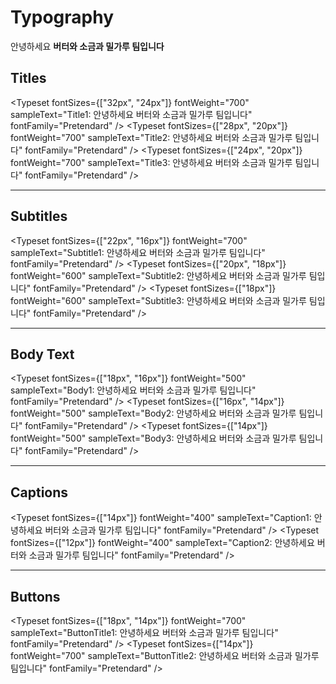 
<Meta title="foundations/Typography" name="Typography UI Docs" />

# Typography

안녕하세요 **버터와 소금과 밀가루 팀입니다**

## Titles

<Typeset
  fontSizes={["32px", "24px"]}
  fontWeight="700"
  sampleText="Title1: 안녕하세요 버터와 소금과 밀가루 팀입니다"
  fontFamily="Pretendard"
/>
<Typeset
  fontSizes={["28px", "20px"]}
  fontWeight="700"
  sampleText="Title2: 안녕하세요 버터와 소금과 밀가루 팀입니다"
  fontFamily="Pretendard"
/>
<Typeset
  fontSizes={["24px", "20px"]}
  fontWeight="700"
  sampleText="Title3: 안녕하세요 버터와 소금과 밀가루 팀입니다"
  fontFamily="Pretendard"
/>

---

## Subtitles

<Typeset
  fontSizes={["22px", "16px"]}
  fontWeight="700"
  sampleText="Subtitle1: 안녕하세요 버터와 소금과 밀가루 팀입니다"
  fontFamily="Pretendard"
/>
<Typeset
  fontSizes={["20px", "18px"]}
  fontWeight="600"
  sampleText="Subtitle2: 안녕하세요 버터와 소금과 밀가루 팀입니다"
  fontFamily="Pretendard"
/>
<Typeset
  fontSizes={["18px"]}
  fontWeight="600"
  sampleText="Subtitle3: 안녕하세요 버터와 소금과 밀가루 팀입니다"
  fontFamily="Pretendard"
/>

---

## Body Text

<Typeset
  fontSizes={["18px", "16px"]}
  fontWeight="500"
  sampleText="Body1: 안녕하세요 버터와 소금과 밀가루 팀입니다"
  fontFamily="Pretendard"
/>
<Typeset
  fontSizes={["16px", "14px"]}
  fontWeight="500"
  sampleText="Body2: 안녕하세요 버터와 소금과 밀가루 팀입니다"
  fontFamily="Pretendard"
/>
<Typeset
  fontSizes={["14px"]}
  fontWeight="500"
  sampleText="Body3: 안녕하세요 버터와 소금과 밀가루 팀입니다"
  fontFamily="Pretendard"
/>

---

## Captions

<Typeset
  fontSizes={["14px"]}
  fontWeight="400"
  sampleText="Caption1: 안녕하세요 버터와 소금과 밀가루 팀입니다"
  fontFamily="Pretendard"
/>
<Typeset
  fontSizes={["12px"]}
  fontWeight="400"
  sampleText="Caption2: 안녕하세요 버터와 소금과 밀가루 팀입니다"
  fontFamily="Pretendard"
/>

---

## Buttons

<Typeset
  fontSizes={["18px", "14px"]}
  fontWeight="700"
  sampleText="ButtonTitle1: 안녕하세요 버터와 소금과 밀가루 팀입니다"
  fontFamily="Pretendard"
/>
<Typeset
  fontSizes={["14px"]}
  fontWeight="700"
  sampleText="ButtonTitle2: 안녕하세요 버터와 소금과 밀가루 팀입니다"
  fontFamily="Pretendard"
/>
